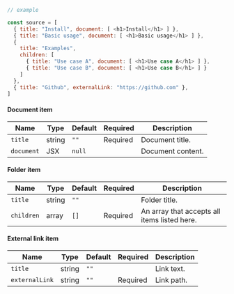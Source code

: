 ```js
// example

const source = [
  { title: "Install", document: [ <h1>Install</h1> ] },
  { title: "Basic usage", document: [ <h1>Basic usage</h1> ] },
  {
    title: "Examples",
    children: [
      { title: "Use case A", document: [ <h1>Use case A</h1> ] },
      { title: "Use case B", document: [ <h1>Use case B</h1> ] }
    ]
  },
  { title: "Github", externalLink: "https://github.com" },
]
```

#### Document item

| Name         | Type   | Default | Required | Description                                         |
|--------------|--------|---------|----------|-----------------------------------------------------|
| `title`    | string | `""`  | Required | Document title.                             |
| `document` | JSX  | `null`  | | Document content. |

#### Folder item

| Name         | Type   | Default | Required | Description                                         |
|--------------|--------|---------|----------|-----------------------------------------------------|
| `title`    | string | `""`  |          | Folder title.                                |
| `children` | array  | `[]`  | Required | An array that accepts all items listed here.                     |

#### External link item

| Name             | Type   | Default | Required | Description                                     |
|------------------|--------|---------|----------|-------------------------------------------------|
| `title`        | string | `""`  |          | Link text.                              |
| `externalLink` | string | `""`  | Required | Link path.                                  |